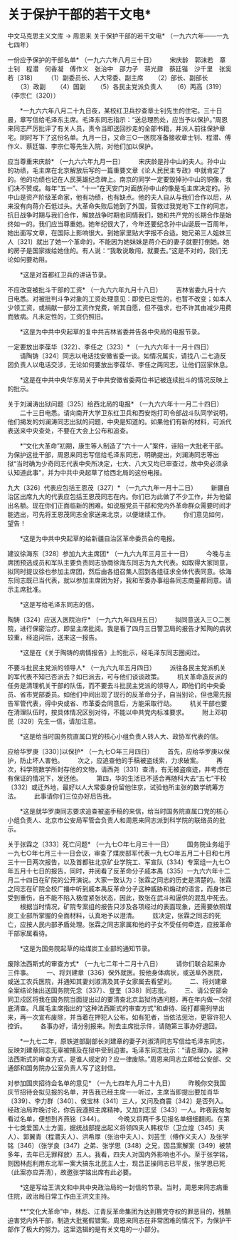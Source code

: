 # 关于保护干部的若干文电*

中文马克思主义文库 -> 周恩来
关于保护干部的若干文电*
（一九六六年——一九七四年）


一份应予保护的干部名单*
（一九六六年八月三十日）
　　宋庆龄　郭沫若　章士钊　程潜　何香凝　傅作义　张治中　邵力子　蒋光鼐　蔡廷锴　沙千里　张奚若〔318〕
　　（1）副委员长、人大常委、副主席
　　（2）部长、副部长
　　（3）政副
　　（4）国副
　　（5）各民主党派负责人
　　（6）两高〔319〕（李宗仁〔320〕）



　　*一九六六年八月二十九日夜，某校红卫兵抄查章士钊先生的住宅。三十日晨，章写信给毛泽东主席。毛泽东同志指示：“送总理酌处，应当予以保护。”周恩来同志严厉批评了有关人员，责令当即送回抄走的全部书籍，并派人前往保护章宅。同时写下了这份名单。九月一日，又命三○一医院准备接收章士钊、程潜、傅作义、蔡廷锴、李宗仁等先生入院，对他们加以保护。



应当尊重宋庆龄*
（一九六六年九月一日）
　　宋庆龄是孙中山的夫人。孙中山的功绩，毛主席在北京解放后写的一篇重要文章《论人民民主专政》中就肯定了的。他的功绩也记在人民英雄纪念碑上。南京的同学一定要毁掉孙中山的铜像，我们决不赞成。每年“五一”、“十一”在天安门对面放孙中山的像是毛主席决定的。孙中山是资产阶级革命家，他有功绩，也有缺点。他的夫人自从与我们合作以后，从来没有向蒋介石低过头。大革命失败后她到了外国，营救过我党地下工作的同志，抗日战争时期与我们合作，解放战争时期也同情我们，她和共产党的长期合作是始终如一的。我们应当尊重她。她年纪很大了，今年还要纪念孙中山诞辰一百周年，她出面写文章，在国际上影响很大。到她家里贴大字报不合适。她兄弟三人姐妹三人〔321〕就出了她一个革命的，不能因为她妹妹是蒋介石的妻子就要打倒她。她的房子是国家拨给她住的。有人说：“我敢说敢闯，就要去。”这是不对的，我们无论如何要劝阻。



　　*这是对首都红卫兵的讲话节录。



不应改变被批斗干部的工资*
（一九六六年九月十八日）
　　吉林省委九月十六日电悉。对被批判斗争对象的工资处理意见：即使已定性的，也暂不改变；如本人少领工资，或捐献一部分工资作党费，听其自愿，但不强求，也不许其由减少用费而致病。凡未定性的，工资仍照旧。



　　*这是为中共中央起草的复中共吉林省委并告各中央局的电报节录。



一定要放出李葆华〔322〕、李任之〔323〕*
（一九六六年十一月十四日）
　　请陶铸〔324〕同志以电话找安徽省委一谈。如情况属实，请找八·二七造反团负责人以电话交涉，无论如何要放出李葆华、李任之两同志，让他们回家休息。



　　*这是在中共中央华东局关于中共安徽省委两位书记被连续批斗的情况反映上的批示。



关于刘澜涛出狱问题〔325〕给西北局的电报*
（一九六六年十一月二十四日）
　　二十三日电悉。请向南开大学卫东红卫兵和西安炮打司令部战斗队同学说明，他们揭发的刘澜涛同志出狱的问题，中央是知道的。如果他们有新的材料，可派代表送来中央查处，不要在大会上公布和追查。



　　*“文化大革命”初期，康生等人制造了“六十一人”案件，诬陷一大批老干部。为保护这批干部，周恩来同志写信给毛泽东同志，明确提出，刘澜涛同志等出狱“当时确为少奇同志代表中央所决定，七大、八大又均已审查过，故中央必须承认知道此事”，并为中共中央起草了给西北局的这份电报。



九大〔326〕代表应包括王恩茂〔327〕*
（一九六九年一月十二日）
　　新疆自治区出席九大的代表应包括王恩茂同志在内。你们已为此做了不少工作，并为他留出名额。现在你们正面临新的困难。如说服党员干部和党内外革命群众需要时间才能选出，可先将王恩茂同志全家送来北京，以便继续工作。
　　你们意见如何，望告！



　　*这是为中共中央起草的给新疆自治区革命委员会的电报。



建议徐海东〔328〕参加九大主席团*
（一九六九年三月三十一日）
　　今晚与主席团预选成员和军队主要负责同志协商徐海东同志为九大代表。如取得大家同意，拟同时提议徐也参加主席团，然后由各组召集人回到各组征求全体代表同意。徐海东同志既已当代表，就以参加主席团为好，我和军委办事组各同志商量都同意。请示主席批准。



　　*这是写给毛泽东同志的信。



陶铸〔324〕应送入医院治疗*
（一九六九年四月五日）
　　拟同意送入三○二医院，进行保密治疗。即呈主席批阅。我是看了四月三日警卫局的报告才知陶的病状较重，经追问后，送来这一报告。



　　*这是在《关于陶铸的病情报告》上的批示，经毛泽东同志圈阅过。



不要斗批民主党派的领导人*
（一九六九年五月四日）
　　派往各民主党派机关的军代表不知已否派去？如已派去，可与他们谈谈政策。
　　机关革命造反派的任务是清理机关干部的队伍，而不要去斗批民主党派的领导人，即他们的中央委员、省市党部委员。如他们中间出现了现行的反革命分子，自当别论，但也需先报告军管代表，得中央或省、市革委会同意后，方能采取行动。
　　机关干部也要在清理队伍时，按具体情况区别对待，不能以中共党内标准要求。
　　附上邓初民〔329〕先生一信，请加注意。



　　*这是给当时国务院直属口党的核心小组负责人转人大、政协军代表的信。



应给华罗庚〔330〕]以保护*
（一九七○年三月四日）
　　首先，应给华罗庚以保护，防止坏人害他。
　　次之，应追查他的手稿被盗线索，力求破案。
　　再次，科学院数学所封存他的文物，请西尧〔331〕查清，有无被盗痕迹，并考虑在有保证的情况下，发还他。
　　第四，华的生活已不适合再随科大去“五七”干校〔332〕或迁外地，最好以人大常委身份留他住京，试验他所主张的数学统筹方法。
　　此事请你们三位办好后告我。



　　*这是就华罗庚同志要求追查被盗手稿的来信，给当时国务院直属口党的核心小组负责人、北京市公安局军管会负责人和周恩来同志派到科学院的联络员的批示。



关于张霖之〔333〕死亡问题*
（一九七○年七月三十一日）
　　国务院业务组于一九七○年七月三十一日会议，审查了煤炭部军代表一九七○年五月二十日和七月三十一日两次报告，以及首都驻北京矿业学院工、军宣队〔334〕专案组一九七○年五月十七日的报告，同时，并阅看了反革命分子戚本禹〔335〕一九六六年十二月二十四日在矿院的公开演说。大家一致认为：张霖之同志的历史是清楚的。张霖之同志在矿院全校广播中听到戚本禹反革命分子这种威胁和煽动的语言，而身体已受到重伤，自不能不陷入极度紧张状态，因此，致张在武斗和逼供的混乱中死去。
　　根据当时情况，矿院专案组的报告只涉及各项经过的表面现象，还需要依照煤炭工业部所掌握的全面材料，认真地予以澄清。
　　兹决定，张霖之同志的死亡，应按人民内部矛盾处理。张霖之同志家属和他的子女不受任何牵连，应按革命干部家属看待。



　　*这是为国务院起草的给煤炭工业部的通知节录。



废除法西斯式的审查方式*
（一九七二年十二月十八日）
　　请你们联合起来办三件事。
　　一、将刘建章〔336〕保外就医。按他身体病状，或送阜外医院，或送工农兵医院，并通知其妻刘淑清及其子女家属去看望刘。
　　二、将刘建章全案结论抽出送国务院先念〔337〕、登奎〔338〕同志批。
　　三、请公安部会同卫戍区将我在国务院当面提出过的要清查北京监狱待遇问题，再在年内做一次彻底清查。凡属毛主席指出的“这种法西斯式的审查方式”和虐待、殴打都需列举出来，再一次宣布废除，并当着在押犯人公布。如有犯者，当依法惩治，更容许犯人控诉。
　　各事办好，请分别报来。附去主席批示件，请随第三事办好退回。



　　*一九七二年，原铁道部副部长刘建章的妻子刘淑清同志写信给毛泽东同志，反映刘建章同志无辜被捕及在狱中受到迫害。毛泽东同志批示：“请总理办。这种法西斯式的审查方式，是谁人规定的？应一律废除。”周恩来同志立即给公安部、交通部和国务院办公室负责人写了这封信。



对参加国庆招待会名单的意见*
（一九七四年九月二十九日）
　　昨晚你交我国庆节招待会拟见报的名单，并告我已经主席一一听过，主席当即提出要加肖华〔339〕、李力群〔340〕、侯宝林〔341〕三人，又问及商震〔342〕是否列入。经政治局昨晚讨论，你告我遵照主席精神，又加刘志坚〔343〕一人。昨夜我匆匆看过名单，便想到齐燕铭〔344〕。
　　今晚又将两千多见报名单细细翻阅。在第十七类爱国人士方面，据统战部提出起义将领四夫人韩权华（卫立煌〔345〕夫人）、郭翼青（程潜夫人）、洪希厚（张治中夫人）、刘芸生（傅作义夫人）及张学铭〔346〕（张学良〔347〕之弟、张学思〔348〕之兄，因吕案解案〔349〕被禁多年，去年已无罪释放）五人。我看，四夫人对国内外影响也不小。至于张学铭，则因林彪利用东北军一案大搞东北民主人士，现吕正操同志已平反，张学思已死（此案亦应弄清），故邀张学铭出席有此必要。



　　*这是写给王洪文和中共中央政治局的一封信的节录。当时，周恩来同志病重住院，政治局日常工作由王洪文主持。

　　**“文化大革命”中，林彪、江青反革命集团为达到篡党夺权的罪恶目的，残酷迫害党内外干部，制造大批冤假错案。周恩来同志在非常困难的情况下，为保护干部作了极大的努力。这里选辑的是有关文电的一小部分。




